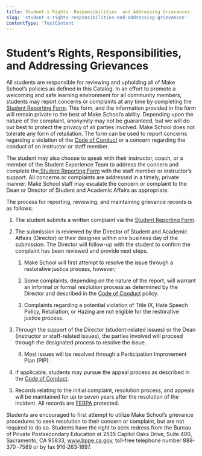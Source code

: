 ```yaml
---
title: Student s Rights  Responsibilities  and Addressing Grievances
slug: 'student-s-rights-responsibilities-and-addressing-grievances'
contentType: 'TextContent'
---
```


# Student’s Rights, Responsibilities, and Addressing Grievances

All students are responsible for reviewing and upholding all of Make School’s policies as defined in
this Catalog. In an effort to promote a welcoming and safe learning environment for all community
members, students may report concerns or complaints at any time by completing the
[Student Reporting Form](make.sc/student-reporting-form). This form, and the information provided in
the form will remain private to the best of Make School’s ability. Depending upon the nature of the
complaint, anonymity may not be guaranteed, but we will do our best to protect the privacy of all
parties involved. Make School does not tolerate any form of retaliation. The form can be used to
report concerns regarding a violation of the
[Code of Conduct](../conduct-policies/code-of-conduct-equity-inclusion) or a concern regarding the
conduct of an instructor or staff member.

The student may also choose to speak with their instructor, coach, or a member of the Student
Experience Team to address the concern and complete
the[ Student Reporting Form](http://make.sc/student-reporting-form) with the staff member or
instructor’s support. All concerns or complaints are addressed in a timely, private manner. Make
School staff may escalate the concern or complaint to the Dean or Director of Student and Academic
Affairs as appropriate.

The process for reporting, reviewing, and maintaining grievance records is as follows:

1. The student submits a written complaint via the
   [Student Reporting Form](http://make.sc/student-reporting-form).

2. The submission is reviewed by the Director of Student and Academic Affairs (Director) or their
   designee within one business day of the submission. The Director will follow-up with the student
   to confirm the complaint has been reviewed and provide next steps.

   1. Make School will first attempt to resolve the issue through a restorative justice process,
      however;

   2. Some complaints, depending on the nature of the report, will warrant an informal or formal
      resolution process as determined by the Director and described in the
      [Code of Conduct](../conduct-policies/code-of-conduct-equity-inclusion) policy.

   3. Complaints regarding a potential violation of Title IX, Hate Speech Policy, Retaliation, or
      Hazing are not eligible for the restorative justice process.

3. Through the support of the Director (student-related issues) or the Dean (instructor or
   staff-related issues), the parties involved will proceed through the designated process to
   resolve the issue.

   4. Most issues will be resolved through a Participation Improvement Plan (PIP).

4. If applicable, students may pursue the appeal process as described in the
   [Code of Conduct](../conduct-policies/code-of-conduct-equity-inclusion).

5. Records relating to the initial complaint, resolution process, and appeals will be maintained for
   up to seven years after the resolution of the incident. All records are
   [FERPA](../academic-policies/family-educational-rights-privacy-act-of-1974-ferpa) protected.

Students are encouraged to first attempt to utilize Make School’s grievance procedures to seek
resolution to their concern or complaint, but are not required to do so. Students have the right to
seek redress from the Bureau of Private Postsecondary Education at 2535 Capitol Oaks Drive, Suite
400, Sacramento, CA 95833, www.bppe.ca.gov, toll‐free telephone number 888‐370 ‐7589 or by fax
916‐263‐1897.
